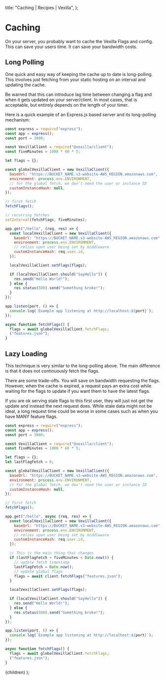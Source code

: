 
  title: "Caching | Recipes | Vexilla",
};

# Caching

On your server, you probably want to cache the Vexilla Flags and config. This can save your users time. It can save your bandwidth costs.

## Long Polling

One quick and easy way of keeping the cache up to date is long-polling. This involves just fetching from your static hosting on an interval and updating the cache.

Be warned that this can introduce lag time between changing a flag and when it gets updated on your server/client. In most cases, that is acceptable, but entirely depends on the length of your timer.

Here is a quick example of an Express.js based server and its long-polling mechanism:

```javascript
const express = require("express");
const app = express();
const port = 3000;

const VexillaClient = require("@vexilla/client");
const fiveMinutes = 1000 * 60 * 5;

let flags = {};

const globalVexillaClient = new VexillaClient({
  baseUrl: "https://BUCKET_NAME.s3-website-AWS_REGION.amazonaws.com",
  environment: process.env.ENVIRONMENT,
  // for the global fetch, we don't need the user or instance ID
  customInstanceHash: null,
});

// first fetch
fetchFlags();

// recurring fetches
setInterval(fetchFlags, fiveMinutes);

app.get("/hello", (req, res) => {
  const localVexillaClient = new VexillaClient({
    baseUrl: "https://BUCKET_NAME.s3-website-AWS_REGION.amazonaws.com",
    environment: process.env.ENVIRONMENT,
    // relies upon user being set by middleware
    customInstanceHash: req.user.id,
  });

  localVexillaClient.setFlags(flags);

  if (localVexillaClient.should("SayHello")) {
    res.send("Hello World!");
  } else {
    res.status(500).send("Something broke!");
  }
});

app.listen(port, () => {
  console.log(`Example app listening at http://localhost:${port}`);
});

async function fetchFlags() {
  flags = await globalVexillaClient.fetchFlags;
  ("features.json");
}
```

## Lazy Loading

This technique is very similar to the long-polling above. The main difference is that it does not continuously fetch the flags.

There are some trade-offs. You will save on bandwidth requesting the flags. However, when the cache is expired, a request pays an extra cost while waiting for the flags to update if you want them to have the latest flags.

If you are ok serving stale flags to this first user, they will just not get the update and instead the next request does. While stale data might not be ideal, a long request time could be worse in some cases such as when you have MANY feature flags.

```javascript
const express = require("express");
const app = express();
const port = 3000;

const VexillaClient = require("@vexilla/client");
const fiveMinutes = 1000 * 60 * 5;

let flags = {};
let lastFlagFetch = 0;

const globalVexillaClient = new VexillaClient({
  baseUrl: "https://BUCKET_NAME.s3-website-AWS_REGION.amazonaws.com",
  environment: process.env.ENVIRONMENT,
  // for the global fetch, we don't need the user or instance ID
  customInstanceHash: null,
});

// first fetch
fetchFlags();

app.get("/hello", async (req, res) => {
  const localVexillaClient = new VexillaClient({
    baseUrl: "https://BUCKET_NAME.s3-website-AWS_REGION.amazonaws.com",
    environment: process.env.ENVIRONMENT,
    // relies upon user being set by middleware
    customInstanceHash: req.user.id,
  });

  // This is the main thing that changes
  if (lastFlagFetch + fiveMinutes < Date.now()) {
    // update fetch timestamp
    lastFlagFetch = Date.now();
    // update global flags
    flags = await client.fetchFlags("features.json");
  }

  localVexillaClient.setFlags(flags);

  if (localVexillaClient.should("SayHello")) {
    res.send("Hello World!");
  } else {
    res.status(500).send("Something broke!");
  }
});

app.listen(port, () => {
  console.log(`Example app listening at http://localhost:${port}`);
});

async function fetchFlags() {
  flags = await globalVexillaClient.fetchFlags;
  ("features.json");
}
```

  <DocumentationLayout meta={meta}>{children}</DocumentationLayout>
);
